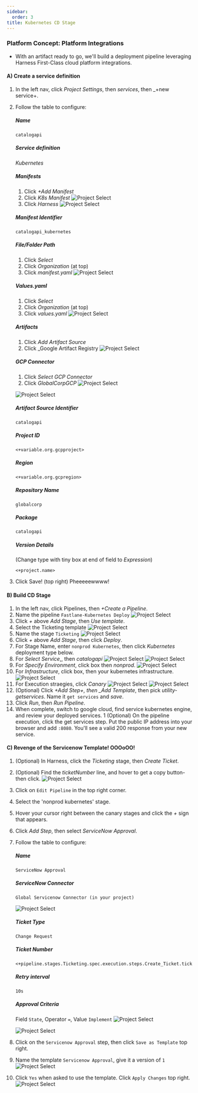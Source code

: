 ```yaml
---
sidebar:
  order: 3
title: Kubernetes CD Stage
---
```


### Platform Concept: Platform Integrations

- With an artifact ready to go, we'll build a deployment pipeline leveraging Harness First-Class cloud platform integrations.

#### A) Create a service definition

1.  In the left nav, click _Project Settings_, then _services_, then \_+new service+.
1.  Follow the table to configure:

    ##### Name

    ```
    catalogapi
    ```

    ##### Service definition

    _Kubernetes_

    ##### Manifests

    1. Click _+Add Manifest_
    1. Click _K8s Manifest_
       ![Project Select](/images/continue.png)
    1. Click _Harness_
       ![Project Select](/images/continue.png)

    ##### Manifest Identifier

    ```
    catalogapi_kubernetes
    ```

    ##### File/Folder Path

    1. Click _Select_
    1. Click _Organization_ (at top)
    1. Click _manifest.yaml_
       ![Project Select](/images/apply_selected.png)

    ##### Values.yaml

    1. Click _Select_
    1. Click _Organization_ (at top)
    1. Click _values.yaml_
       ![Project Select](/images/submit.png)

    ##### Artifacts

    1. Click _Add Artifact Source_
    1. Click \_Google Artifact Registry
       ![Project Select](/images/continue.png)

    ##### GCP Connector

    1. Click _Select GCP Connector_
    1. Click _GlobalCorpGCP_
       ![Project Select](/images/apply_selected.png)

    ![Project Select](/images/continue.png)

    ##### Artifact Source Identifier

    ```
    catalogapi
    ```

    ##### Project ID

    ```
    <+variable.org.gcpproject>
    ```

    ##### Region

    ```
    <+variable.org.gcpregion>
    ```

    ##### Repository Name

    ```
    globalcorp
    ```

    ##### Package

    ```
    catalogapi
    ```

    ##### Version Details

    (Change type with tiny box at end of field to _Expression_)

    ```
    <+project.name>
    ```

1.  Click Save! (top right) Pheeeeewwww!

#### B) Build CD Stage

1. In the left nav, click Pipelines, then _+Create a Pipeline_.
1. Name the pipeline `Fastlane-Kubernetes Deploy`
   ![Project Select](/images/start.png)
1. Click _+_ above _Add Stage_, then _Use template_.
1. Select the Ticketing template
   ![Project Select](/images/use_template.png)
1. Name the stage `Ticketing`
   ![Project Select](/images/set_up_stage.png)
1. Click _+_ above _Add Stage_, then click _Deploy_.
1. For Stage Name, enter `nonprod Kubernetes`, then click _Kubernetes_ deployment type below.
1. For _Select Service_,, then _catalogapi_
   ![Project Select](/images/apply_selected.png)
   ![Project Select](/images/continue.png)
1. For _Specify Environment_, click box then _nonprod_.
   ![Project Select](/images/apply_selected.png)
1. For _Infrastructure_, click box, then your kubernetes infrastructure.
   ![Project Select](/images/continue.png)
1. For Execution straegies, click _Canary_
   ![Project Select](/images/use_strategy.png)
   ![Project Select](/images/save.png)
1. (Optional) Click _+Add Step+, then \_Add Template_, then pick _utility-getservices_. Name it `get services` and _save_.
1. Click _Run_, then _Run Pipeline_.
1. When complete, switch to google cloud, find service kubernetes engine, and review your deployed services.
   1 (Optional) On the pipeline execution, click the get services step. Put the public IP address into your browser and add `:8080`. You'll see a valid 200 response from your new service.

#### C) Revenge of the Servicenow Template! OOOoOO!

1. (Optional) In Harness, click the _Ticketing_ stage, then _Create Ticket_.
1. (Optional) Find the _ticketNumber_ line, and hover to get a copy button- then click.
   ![Project Select](/images/ticketnumber.png)
1. Click on `Edit Pipeline` in the top right corner.
1. Select the 'nonprod kubernetes' stage.
1. Hover your cursor right between the canary stages and click the _+_ sign that appears.
1. Click _Add Step_, then select _ServiceNow Approval_.
1. Follow the table to configure:

   ##### Name

   ```
   ServiceNow Approval
   ```

   ##### ServiceNow Connector

   ```
   Global Servicenow Connector (in your project)
   ```

   ![Project Select](/images/apply_selected.png)

   ##### Ticket Type

   ```
   Change Request
   ```

   ##### Ticket Number

   ```
   <+pipeline.stages.Ticketing.spec.execution.steps.Create_Ticket.ticket.ticketNumber>
   ```

   ##### Retry interval

   ```
   10s
   ```

   ##### Approval Criteria

   Field `State`, Operator `=`, Value `Implement`
   ![Project Select](/images/apply_changes.png)

   ![Project Select](/images/save.png)

1. Click on the `Servicenow Approval` step, then click `Save as Template` top right.
1. Name the template `Servicenow Approval`, give it a version of `1`
   ![Project Select](/images/save.png)
1. Click `Yes` when asked to use the template. Click `Apply Changes` top right.
   ![Project Select](/images/save.png)
